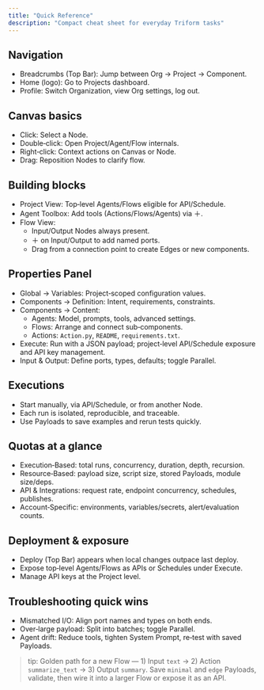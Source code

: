 ```yaml
---
title: "Quick Reference"
description: "Compact cheat sheet for everyday Triform tasks"
---
```


## Navigation

- Breadcrumbs (Top Bar): Jump between Org → Project → Component.
- Home (logo): Go to Projects dashboard.
- Profile: Switch Organization, view Org settings, log out.

## Canvas basics

- Click: Select a Node.
- Double‑click: Open Project/Agent/Flow internals.
- Right‑click: Context actions on Canvas or Node.
- Drag: Reposition Nodes to clarify flow.

## Building blocks

- Project View: Top‑level Agents/Flows eligible for API/Schedule.
- Agent Toolbox: Add tools (Actions/Flows/Agents) via ＋.
- Flow View:
  - Input/Output Nodes always present.
  - ＋ on Input/Output to add named ports.
  - Drag from a connection point to create Edges or new components.

## Properties Panel

- Global → Variables: Project‑scoped configuration values.
- Components → Definition: Intent, requirements, constraints.
- Components → Content:
  - Agents: Model, prompts, tools, advanced settings.
  - Flows: Arrange and connect sub‑components.
  - Actions: `Action.py`, `README`, `requirements.txt`.
- Execute: Run with a JSON payload; project‑level API/Schedule exposure and API key management.
- Input & Output: Define ports, types, defaults; toggle Parallel.

## Executions

- Start manually, via API/Schedule, or from another Node.
- Each run is isolated, reproducible, and traceable.
- Use Payloads to save examples and rerun tests quickly.

## Quotas at a glance

- Execution‑Based: total runs, concurrency, duration, depth, recursion.
- Resource‑Based: payload size, script size, stored Payloads, module size/deps.
- API & Integrations: request rate, endpoint concurrency, schedules, publishes.
- Account‑Specific: environments, variables/secrets, alert/evaluation counts.

## Deployment & exposure

- Deploy (Top Bar) appears when local changes outpace last deploy.
- Expose top‑level Agents/Flows as APIs or Schedules under Execute.
- Manage API keys at the Project level.

## Troubleshooting quick wins

- Mismatched I/O: Align port names and types on both ends.
- Over‑large payload: Split into batches; toggle Parallel.
- Agent drift: Reduce tools, tighten System Prompt, re‑test with saved Payloads.

> tip: Golden path for a new Flow — 1) Input `text` → 2) Action `summarize_text` → 3) Output `summary`. Save `minimal` and `edge` Payloads, validate, then wire it into a larger Flow or expose it as an API.